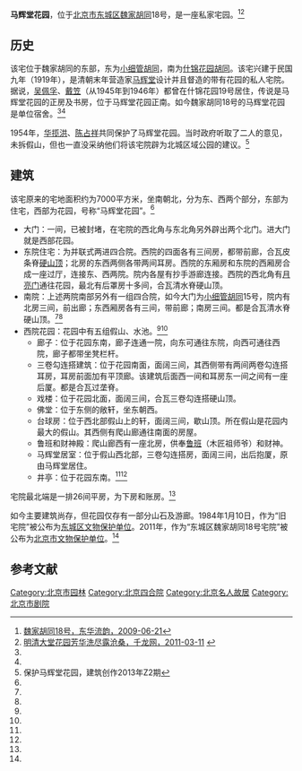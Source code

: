{{文物保护单位
| 级别 = 省级
| 省区市 = 北京市
| 图片 = 
| 名称 = 东城区魏家胡同18号宅院
| 编号 = 8-3
| 分类 = 古建筑
| 时代 = 民国
| 所在 = [[东城区_(北京市)|东城区]][[魏家胡同|魏家胡同]]18号
| 登录 = 2011年6月13日
}}

'''马辉堂花园'''，位于[[北京市|北京市]][[东城区_(北京市)|东城区]][[魏家胡同|魏家胡同]]18号，是一座私家宅园。<ref name=dhly>[http://www.bjdclib.com/subdb/laneculture/yard/200906/t20090621_2214.html 魏家胡同18号，东华流韵，2009-06-21]</ref><ref name=qlw>[http://travel.qianlong.com/33916/2011/03/11/3883@6718061.htm 明清大堂花园芳华洗尽露沧桑，千龙网，2011-03-11] {{webarchive|url=https://web.archive.org/web/20141006092102/http://travel.qianlong.com/33916/2011/03/11/3883@6718061.htm |date=2014-10-06 }}</ref>

==历史==
该宅位于魏家胡同的东部，东为[[小细管胡同|小细管胡同]]，南为[[什锦花园胡同|什锦花园胡同]]。该宅兴建于民国九年（1919年），是清朝末年营造家[[马辉堂|马辉堂]]设计并且督造的带有花园的私人宅院。据说，[[吴佩孚|吴佩孚]]、[[戴笠|戴笠]]（从1945年到1946年）都曾在什锦花园19号居住，传说是马辉堂花园的正房及书房，位于马辉堂花园正南。如今魏家胡同18号的马辉堂花园是单位宿舍。<ref name=dhly/><ref name=qlw/>

1954年，[[华揽洪|华揽洪]]、[[陈占祥|陈占祥]]共同保护了马辉堂花园。当时政府听取了二人的意见，未拆假山，但也一直没采纳他们将该宅院辟为北城区域公园的建议。<ref>保护马辉堂花园，建筑创作2013年Z2期</ref>

==建筑==
该宅原来的宅地面积约为7000平方米，坐南朝北，分为东、西两个部分，东部为住宅，西部为花园，号称“马辉堂花园”。<ref name=dhly/>
*大门：一间，已被封堵，在宅院的西北角与东北角另外辟出两个北门。进大门就是西部花园。
*东院住宅：为并联式两进四合院。西院的四面各有三间房，都带前廊，合瓦皮条脊[[硬山顶|硬山顶]]；北房的东西两侧各带两间耳房。西院的东厢房和东院的西厢房合成一座过厅，连接东、西两院。院内各屋有抄手游廊连接。西院的西北角有[[月亮门|月亮门]]通往花园，最北有后罩房十多间，合瓦清水脊硬山顶。
*南院：上述两院南部另外有一组四合院，如今大门为[[小细管胡同|小细管胡同]]15号，院内有北房三间，前出廊；东西厢房各有三间，带前廊；南房三间。都是合瓦清水脊硬山顶。<ref name=dhly/><ref name=qlw/>
*西院花园：花园中有五组假山、水池。<ref name=dhly/><ref name=qlw/>
**廊子：位于花园东南，廊子连通一院，向东可通往东院，向西可通往西院，廊子都带坐凳栏杆。
**三卷勾连搭建筑：位于花园南面，面阔三间，其西侧带有两间两卷勾连搭耳房，耳房前面加有平顶廊。该建筑后面西一间和耳房东一间之间有一座后厦。都是合瓦过垄脊。
**戏楼：位于花园北面，面阔三间，合瓦三卷勾连搭硬山顶。
**佛堂：位于东侧的敞轩，坐东朝西。
**台球房：位于西北部假山上的轩，面阔三间，歇山顶。所在假山是花园内最大的假山。其西侧有爬山廊通往南面的房屋。
**鲁班和财神殿：爬山廊西有一座北房，供奉[[鲁班|鲁班]]（木匠祖师爷）和财神。
**马辉堂居室：位于假山西北部，三卷勾连搭房，面阔三间，出后抱厦，原由马辉堂居住。
**井亭：位于花园东南。<ref name=dhly/><ref name=qlw/>

宅院最北端是一排26间平房，为下房和账房。<ref name=qlw/>

如今主要建筑尚存，但花园仅存有一部分山石及游廊。1984年1月10日，作为“旧宅院”被公布为[[东城区文物保护单位|东城区文物保护单位]]。2011年，作为“东城区魏家胡同18号宅院”被公布为[[北京市文物保护单位|北京市文物保护单位]]。<ref name=dhly/>

==参考文献==
{{reflist}}

{{北京市文物保护单位}}
[[Category:北京市园林|Category:北京市园林]]
[[Category:北京四合院|Category:北京四合院]]
[[Category:北京名人故居|Category:北京名人故居]]
[[Category:北京市剧院|Category:北京市剧院]]